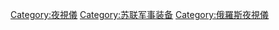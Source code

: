 [[Category:夜視儀|Category:夜視儀]]
[[Category:苏联军事装备|Category:苏联军事装备]]
[[Category:俄羅斯夜視儀|Category:俄羅斯夜視儀]]